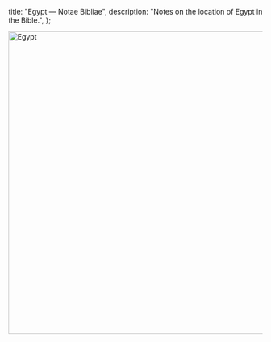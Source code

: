   title: "Egypt — Notae Bibliae",
  description: "Notes on the location of Egypt in the Bible.",
};

<Initial text="Egypt"/>

<Image
  className="sepia rounded"
  src="/places/egypt.jpg"
  alt="Egypt"
  width="600"
  height="600"
/>
